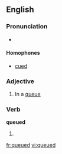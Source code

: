 ==English==

===Pronunciation===
* {{IPA|/kjuːd/}}

====Homophones====
* [[cued]]

===Adjective===
{{en-adj|-}}

# In a [[queue]]

===Verb===
'''queued'''

# {{past of|queue}}

[[fr:queued]]
[[vi:queued]]